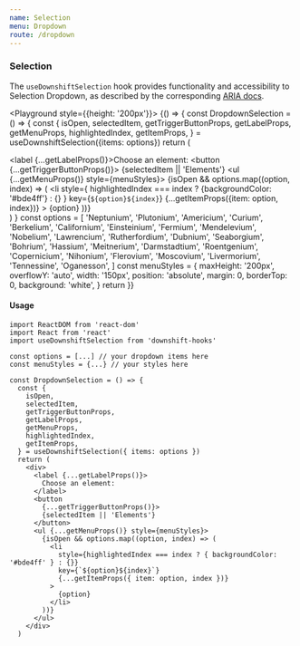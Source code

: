 ```yaml
---
name: Selection
menu: Dropdown
route: /dropdown
---
```



### Selection

The `useDownshiftSelection` hook provides functionality and accessibility to Selection Dropdown, as described by the corresponding [ARIA docs](https://www.w3.org/TR/wai-aria-practices/examples/listbox/listbox-collapsible.html).

<Playground style={{height: '200px'}}>
  {() => {
    const DropdownSelection = () => {
      const {
        isOpen,
        selectedItem,
        getTriggerButtonProps,
        getLabelProps,
        getMenuProps,
        highlightedIndex,
        getItemProps,
      } = useDownshiftSelection({items: options})
      return (
        <div>
          <label {...getLabelProps()}>Choose an element:</label>
          <button {...getTriggerButtonProps()}>
            {selectedItem || 'Elements'}
          </button>
          <ul {...getMenuProps()} style={menuStyles}>
            {isOpen &&
              options.map((option, index) => (
                <li
                  style={
                    highlightedIndex === index
                      ? {backgroundColor: '#bde4ff'}
                      : {}
                  }
                  key={`${option}${index}`}
                  {...getItemProps({item: option, index})}
                >
                  {option}
                </li>
              ))}
          </ul>
        </div>
      )
    }
    const options = [
      'Neptunium',
      'Plutonium',
      'Americium',
      'Curium',
      'Berkelium',
      'Californium',
      'Einsteinium',
      'Fermium',
      'Mendelevium',
      'Nobelium',
      'Lawrencium',
      'Rutherfordium',
      'Dubnium',
      'Seaborgium',
      'Bohrium',
      'Hassium',
      'Meitnerium',
      'Darmstadtium',
      'Roentgenium',
      'Copernicium',
      'Nihonium',
      'Flerovium',
      'Moscovium',
      'Livermorium',
      'Tennessine',
      'Oganesson',
    ]
    const menuStyles = {
      maxHeight: '200px',
      overflowY: 'auto',
      width: '150px',
      position: 'absolute',
      margin: 0,
      borderTop: 0,
      background: 'white',
    }
    return <DropdownSelection />
  }}
</Playground>

#### Usage

```
import ReactDOM from 'react-dom'
import React from 'react'
import useDownshiftSelection from 'downshift-hooks'

const options = [...] // your dropdown items here
const menuStyles = {...} // your styles here

const DropdownSelection = () => {
  const {
    isOpen,
    selectedItem,
    getTriggerButtonProps,
    getLabelProps,
    getMenuProps,
    highlightedIndex,
    getItemProps,
  } = useDownshiftSelection({ items: options })
  return (
    <div>
      <label {...getLabelProps()}>
        Choose an element:
      </label>
      <button
        {...getTriggerButtonProps()}>
        {selectedItem || 'Elements'}
      </button>
      <ul {...getMenuProps()} style={menuStyles}>
        {isOpen && options.map((option, index) => (
          <li
            style={highlightedIndex === index ? { backgroundColor: '#bde4ff' } : {}}
            key={`${option}${index}`}
            {...getItemProps({ item: option, index })}
          >
            {option}
          </li>
        ))}
      </ul>
    </div>
  )
```
